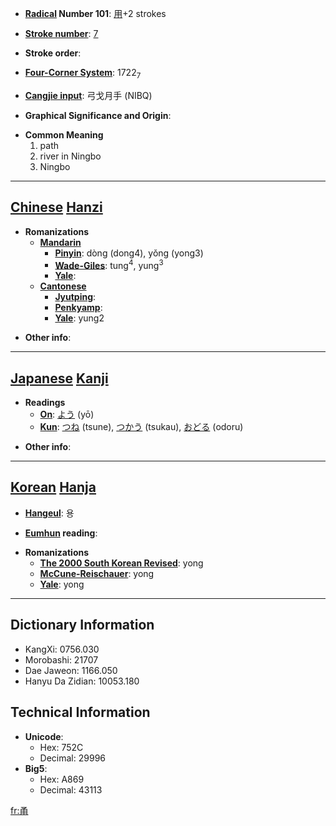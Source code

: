 * '''[[Wiktionary:Chinese radical index| Radical]] Number 101''': [[Wiktionary:Chinese radical index 用|用]]+2 strokes

* '''[[Wiktionary:Chinese total strokes index|Stroke number]]''': [[Wiktionary:Chinese total strokes index 7|7]]

* '''Stroke order''': 

* '''[[Wiktionary:Chinese four corner index|Four-Corner System]]''': 1722<sub>7</sub>

* '''[[Wiktionary:Chinese Cangjie index|Cangjie input]]''': 弓戈月手 (NIBQ)

* '''Graphical Significance and Origin''': 

* '''Common Meaning'''
*#path
*# river in Ningbo
*# Ningbo


----

== [[Chinese]] [[Hanzi]] ==

* '''Romanizations'''
** '''[[Mandarin]]'''
*** '''[[Pinyin]]''': dòng (dong4), yǒng (yong3)
*** '''[[Wade-Giles]]''': tung<sup>4</sup>, yung<sup>3</sup>
*** '''[[Yale]]''': 
** '''[[Cantonese]]'''
*** '''[[Jyutping]]''':
*** '''[[Penkyamp]]''': 
*** '''[[Yale]]''': yung2

* '''Other info''': 

----

== [[Japanese]] [[Kanji]] ==

* '''Readings'''
** '''[[On]]''': [[よう]] (yō)
** '''[[Kun]]''': [[つね]] (tsune), [[つかう]] (tsukau), [[おどる]] (odoru)

* '''Other info''':  

----

== [[Korean]] [[Hanja]] ==

* '''[[Hangeul]]''': 용

* '''[[Eumhun]] reading''': 

* '''Romanizations'''
** '''[[The 2000 South Korean Revised Romanization|The 2000 South Korean Revised]]''': yong
** '''[[McCune-Reischauer]]''': yong
** '''[[Yale]]''': yong

----

== Dictionary Information ==

* KangXi: 0756.030
* Morobashi: 21707
* Dae Jaweon: 1166.050
* Hanyu Da Zidian: 10053.180

== Technical Information ==

* '''Unicode''':
** Hex: 752C
** Decimal: 29996
* '''Big5''':
** Hex: A869
** Decimal: 43113

[[fr:甬]]